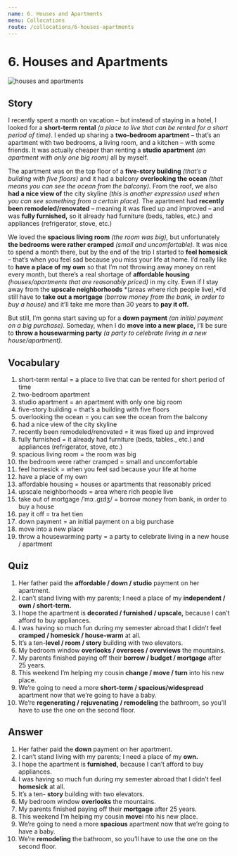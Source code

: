 ```yaml
---
name: 6. Houses and Apartments
menu: Collocations
route: /collocations/6-houses-apartments
---
```



# 6. Houses and Apartments

<Image src={housesApartmentsImg} alt="houses and apartments" />

## Story

I recently spent a month on vacation – but instead of staying in a hotel, I looked for a **short-term rental** _(a place to live that can be rented for a short period of time)_. I ended up sharing a **two-bedroom apartment** – that’s an apartment with two bedrooms, a living room, and a kitchen – with some friends. It was actually cheaper than renting a **studio apartment** _(an apartment with only one big room)_ all by myself.

The apartment was on the top floor of a **five-story building** _(that’s a building with five floors)_ and it had a balcony **overlooking the ocean** _(that means you can see the ocean from the balcony)._ From the roof, we also **had a nice view of** the city skyline _(this is another expression used when you can see something from a certain place)._
The apartment had **recently been remodeled/renovated** – meaning it was fixed up and improved – and was **fully furnished,** so it already had furniture (beds, tables, etc.) and appliances (refrigerator, stove, etc.)

We loved the **spacious living room** _(the room was big),_ but unfortunately **the bedrooms were rather cramped** _(small and uncomfortable)._ It was nice to spend a month there, but by the end of the trip I started to **feel homesick** – that’s when you feel sad because you miss your life at home.
I’d really like to **have a place of my own** so that I’m not throwing away money on rent every month, but there’s a real shortage of **affordable housing** _(houses/apartments that are reasonably priced)_ in my city. Even if I stay away from the **upscale neighborhoods** *(areas where rich people live),*I’d still have to **take out a mortgage** _(borrow money from the bank, in order to buy a house)_ and it’ll take me more than 30 years to **pay it off.**

But still, I’m gonna start saving up for a **down payment** _(an initial payment on a big purchase)._ Someday, when I do **move into a new place,** I’ll be sure to **throw a housewarming party** _(a party to celebrate living in a new house/apartment)._

## Vocabulary

1. short-term rental = a place to live that can be rented for short period of time
2. two-bedroom apartment
3. studio apartment = an apartment with only one big room
4. five-story building = that’s a building with five floors
5. overlooking the ocean = you can see the ocean from the balcony
6. had a nice view of the city skyline
7. recently been remodeled/renovated = it was fixed up and improved
8. fully furnished = it already had furniture (beds, tables., etc.) and appliances (refrigerator, stove, etc.)
9. spacious living room = the room was big
10. the bedroom were rather cramped = small and uncomfortable
11. feel homesick = when you feel sad because your life at home
12. have a place of my own
13. affordable housing = houses or apartments that reasonably priced
14. upscale neighborhoods = area where rich people live
15. take out of mortgage /ˈmɔː.ɡɪdʒ/ = borrow money from bank, in order to buy a house
16. pay it off = tra het tien
17. down payment = an initial payment on a big purchase
18. move into a new place
19. throw a housewarming party = a party to celebrate living in a new house / apartment

## Quiz

1. Her father paid the **affordable / down / studio** payment on her apartment.
2. I can’t stand living with my parents; I need a place of my **independent / own / short-term.**
3. I hope the apartment is **decorated / furnished / upscale,** because I can’t afford to buy appliances.
4. I was having so much fun during my semester abroad that I didn’t feel **cramped / homesick / house-warm** at all.
5. It’s a ten-**level / room / story** building with two elevators.
6. My bedroom window **overlooks / oversees / overviews** the mountains.
7. My parents finished paying off their **borrow / budget / mortgage** after 25 years.
8. This weekend I’m helping my cousin **change / move / turn** into his new place.
9. We’re going to need a more **short-term / spacious/widespread** apartment now that we’re going to have a baby.
10. We’re **regenerating / rejuvenating / remodeling** the bathroom, so you’ll have to use the one on the second floor.

## Answer

1. Her father paid the **down** payment on her apartment.
2. I can’t stand living with my parents; I need a place of my **own.**
3. I hope the apartment is **furnished,** because I can’t afford to buy appliances.
4. I was having so much fun during my semester abroad that I didn’t feel **homesick** at all.
5. It’s a ten- **story** building with two elevators.
6. My bedroom window **overlooks** the mountains.
7. My parents finished paying off their **mortgage** after 25 years.
8. This weekend I’m helping my cousin **move**i nto his new place.
9. We’re going to need a more **spacious** apartment now that we’re going to have a baby.
10. We’re **remodeling** the bathroom, so you’ll have to use the one on the second floor.
